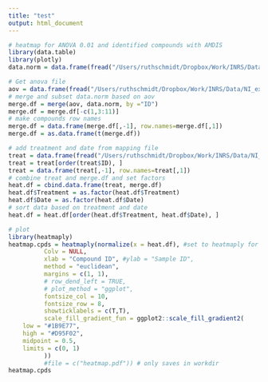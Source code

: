 ```yaml
---
title: "test"
output: html_document
---
```


```r
# heatmap for ANOVA 0.01 and identified compounds with AMDIS
library(data.table)
library(plotly)
data.norm = data.frame(fread("/Users/ruthschmidt/Dropbox/Work/INRS/Data/NI_experiment/Files/VOC/data_normalized.csv", header=T))

# Get anova file 
aov = data.frame(fread("/Users/ruthschmidt/Dropbox/Work/INRS/Data/NI_experiment/Files/VOC/anova_0.01_cpds_id_final.csv", sep=",", header=T))
# merge and subset data.norm based on aov 
merge.df = merge(aov, data.norm, by ="ID")
merge.df = merge.df[-c(1,3:11)]
# make compounds row names
merge.df = data.frame(merge.df[,-1], row.names=merge.df[,1])
merge.df = as.data.frame(t(merge.df))

# add treatment and date from mapping file 
treat = data.frame(fread("/Users/ruthschmidt/Dropbox/Work/INRS/Data/NI_experiment/Files/VOC/mapping_file.tsv", sep="\t", header=T))
treat = treat[order(treat$ID), ]
treat = data.frame(treat[,-1], row.names=treat[,1])
# combine treat and merge.df and set factors 
heat.df = cbind.data.frame(treat, merge.df)
heat.df$Treatment = as.factor(heat.df$Treatment)
heat.df$Date = as.factor(heat.df$Date)
# sort data based on treatment and date
heat.df = heat.df[order(heat.df$Treatment, heat.df$Date), ]

# plot 
library(heatmaply)
heatmap.cpds = heatmaply(normalize(x = heat.df), #set to heatmaply for interactive heatmap
          Colv = NULL,
          xlab = "Compound ID", #ylab = "Sample ID",
          method = "euclidean",
          margins = c(1, 1),
          # row_dend_left = TRUE,
          # plot_method = "ggplot",
          fontsize_col = 10,
          fontsize_row = 8,
          showticklabels = c(T,T),
          scale_fill_gradient_fun = ggplot2::scale_fill_gradient2(
    low = "#1B9E77", 
    high = "#D95F02",
    midpoint = 0.5,
    limits = c(0, 1)
          ))
          #file = c("heatmap.pdf")) # only saves in workdir
heatmap.cpds

```
